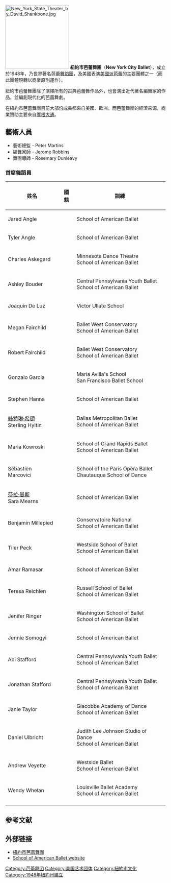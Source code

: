 [[File:New_York_State_Theater_by_David_Shankbone.jpg|200px]]
'''紐約市芭蕾舞團'''（'''New York City Ballet'''），成立於1948年，乃世界著名芭蕾[[舞蹈團|舞蹈團]]，及美國表演[[美國派芭蕾|美國派芭蕾]]的主要團體之一（而此團體現轉以商業原則運作）。

紐約市芭蕾舞團除了演繹所有的古典芭蕾舞作品外，也會演出近代著名編舞家的作品，並編創現代化的芭蕾舞劇。

在紐約市芭蕾舞團目前大部份成員都來自美國、歐洲。而芭蕾舞團的經濟來源，商業贊助主要來自[[摩根大通|摩根大通]]。

== 藝術人員 ==
* 藝術總監 - Peter Martins
* 編舞家師 - Jerome Robbins
* 舞團導師 - Rosemary Dunleavy

===首席舞蹈員===
{| class="wikitable"
|-
!姓名
!國籍
!訓練
|-
| Jared Angle 
| {{USA}}
| School of American Ballet
|-
| Tyler Angle  
| {{USA}}
| School of American Ballet
|-
| Charles Askegard 
| {{USA}}
| Minnesota Dance Theatre<br/>School of American Ballet
|-
| Ashley Bouder 
| {{USA}}
| Central Pennsylvania Youth Ballet<br/>School of American Ballet
|-
| Joaquín De Luz 
| {{SPA}}
| Victor Ullate School
|-
| Megan Fairchild 
| {{USA}}
| Ballet West Conservatory<br/>School of American Ballet
|-
| Robert Fairchild 
| {{USA}}
| Ballet West Conservatory<br/>School of American Ballet
|-
| Gonzalo Garcia 
| {{SPA}}
| Maria Avilla's School<br/>San Francisco Ballet School
|-
| Stephen Hanna 
| {{USA}}
| School of American Ballet 
|-
| [[絲特琳·希頓|絲特琳·希頓]]<br/>Sterling Hyltin 
| {{USA}}
| Dallas Metropolitan Ballet<br/>School of American Ballet
|-
| Maria Kowroski  
| {{USA}}
| School of Grand Rapids Ballet<br/>School of American Ballet
|-
| Sébastien Marcovici 
| {{FRA}}
| School of the Paris Opéra Ballet<br/>Chautauqua School of Dance
|-
| [[莎拉·曼斯|莎拉·曼斯]]<br/>Sara Mearns 
| {{USA}}
| School of American Ballet
|-
| Benjamin Millepied 
| {{FRA}}
| Conservatoire National<br/>School of American Ballet
|-
| Tiler Peck 
| {{USA}}
| Westside School of Ballet<br/>School of American Ballet
|-
| Amar Ramasar   
| {{USA}}
| School of American Ballet
|-
| Teresa Reichlen
| {{USA}}
| Russell School of Ballet<br/>School of American Ballet
|-
| Jenifer Ringer  
| {{USA}}
| Washington School of Ballet<br/>School of American Ballet
|-
| Jennie Somogyi 
| {{USA}}
| School of American Ballet
|-
| Abi Stafford  
| {{USA}}
| Central Pennsylvania Youth Ballet<br/>School of American Ballet 
|-
| Jonathan Stafford 
| {{USA}}
| Central Pennsylvania Youth Ballet<br/>School of American Ballet
|-
| Janie Taylor
| {{USA}}
| Giacobbe Academy of Dance<br/>School of American Ballet
|-
| Daniel Ulbricht 
| {{USA}}
| Judith Lee Johnson Studio of Dance<br/>School of American Ballet
|-
| Andrew Veyette 
| {{USA}}
| Westside Ballet<br/>School of American Ballet 
|-
| Wendy Whelan 
| {{USA}}
| Louisville Ballet Academy<br/>School of American Ballet 
|-
|}

== 参考文献 ==
<references />

== 外部链接 ==
* [http://www.nycballet.com/nycb/home/ 紐約市芭蕾舞團] {{Wayback|url=http://www.nycballet.com/nycb/home/ |date=20110722042957 }}
* [http://www.sab.org/ School of American Ballet website]

[[Category:芭蕾舞团|Category:芭蕾舞团]]
[[Category:美国艺术团体|Category:美国艺术团体]]
[[Category:紐約市文化|Category:紐約市文化]]
[[Category:1948年紐約州建立|Category:1948年紐約州建立]]